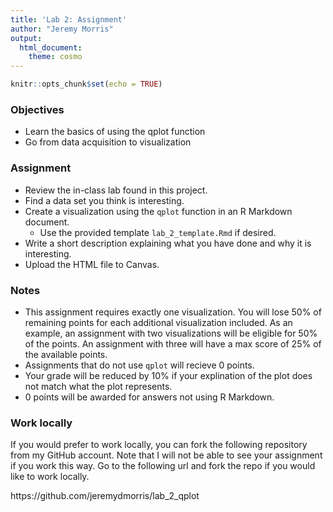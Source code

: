 ```yaml
---
title: 'Lab 2: Assignment'
author: "Jeremy Morris"
output: 
  html_document: 
    theme: cosmo
---
```


```r
knitr::opts_chunk$set(echo = TRUE)
```

### Objectives

* Learn the basics of using the qplot function
* Go from data acquisition to visualization

### Assignment

* Review the in-class lab found in this project.
* Find a data set you think is interesting.
* Create a visualization using the `qplot` function in an R Markdown document. 
    * Use the provided template `lab_2_template.Rmd` if desired.
* Write a short description explaining what you have done and why it is interesting.
* Upload the HTML file to Canvas.

### Notes

* This assignment requires exactly one visualization. You will lose 50% of remaining points for each additional visualization included. As an example, an assignment with two visualizations will be eligible for 50% of the points. An assignment with three will have a max score of 25% of the available points.
* Assignments that do not use `qplot` will recieve 0 points.
* Your grade will be reduced by 10% if your explination of the plot does not match what the plot represents.
* 0 points will be awarded for answers not using R Markdown.

### Work locally
If you would prefer to work locally, you can fork the following repository from my GitHub account. Note that I will not be able to see your assignment if you work this way. Go to the following url and fork the repo if you would like to work locally.

https://github.com/jeremydmorris/lab_2_qplot